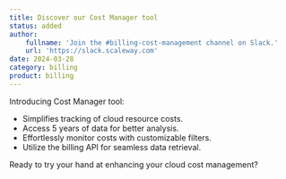 ```yaml
---
title: Discover our Cost Manager tool 
status: added
author:
    fullname: 'Join the #billing-cost-management channel on Slack.'
    url: 'https://slack.scaleway.com'
date: 2024-03-28
category: billing
product: billing
---
```


Introducing Cost Manager tool:

- Simplifies tracking of cloud resource costs.
- Access 5 years of data for better analysis.
- Effortlessly monitor costs with customizable filters.
- Utilize the billing API for seamless data retrieval.

Ready to try your hand at enhancing your cloud cost management?

